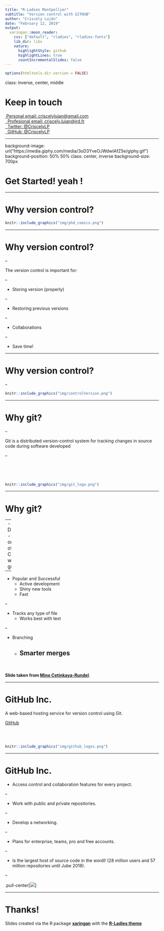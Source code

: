 ```yaml
---
title: "R-Ladies Montpellier"
subtitle: "Version control with GITHUB"
author: "Criscely Luján"
date: "February 12, 2019"
output:
  xaringan::moon_reader:
    css: ["default", "rladies", "rladies-fonts"]
    lib_dir: libs
    nature:
      highlightStyle: github
      highlightLines: true
      countIncrementalSlides: false
---
```


```r
options(htmltools.dir.version = FALSE)
```

class: inverse, center, middle

# Keep in touch

<a href="mailto:criscelylujan@gmail.com"><i class="fa fa-paper-plane fa-fw"></i>&nbsp;Personal email: criscelylujan@gmail.com</a><br>
<a href="mailto:criscely.lujan@ird.fr"><i class="fa fa-paper-plane fa-fw"></i>&nbsp; Profesional email: criscely.lujan@ird.fr</a><br>
<a href="http://twitter.com/CriscelyLP"><i class="fa fa-twitter fa-fw"></i>&nbsp; Twitter: @CriscelyLP</a><br>
<a href="http://github.com/CriscelyLP"><i class="fa fa-github fa-fw"></i>&nbsp; GitHub: @CriscelyLP</a><br>


---

background-image: url("https://media.giphy.com/media/3oD3YveOJWdwIAfZ5e/giphy.gif")
background-position: 50% 50%
class: center, inverse
background-size: 700px

# Get Started! yeah !

---

# Why version control?

<!-- ![](img/phd_comics.png) -->

```r
knitr::include_graphics("img/phd_comics.png")
```

---

# Why version control?

--

The version control is important for:

--

- Storing version (properly)

--

- Restoring previous versions

--

- Collaborations

--

- Save time! 

---

# Why version control?

--

```r

knitr::include_graphics("img/controlVersion.png")
```

---

# Why git?

--

Git is a distributed version-control system for tracking changes in source code during software developed

--

<br> 
<br> 
<br> 

```r

knitr::include_graphics("img/git_logo.png")
```

---

# Why git?

--
- Distributed
    - Work online or offline
    - Collaborate with large groups

--

- Popular and Successful
    - Active development
    - Shiny new tools
    - Fast

--

- Tracks any type of file
    - Works best with text 

--

- Branching
    - Smarter merges
--

<br> 
<br> 
**Slide taken from [Mine Cetinkaya-Rundel](http://rpubs.com/mine/rladies-git)**.

---

# GitHub Inc.

A web-based hosting service for version control using Git.

[GitHub](https://github.com/)

<br> 
<br> 

```r

knitr::include_graphics("img/github_logos.png")
```

---

# GitHub Inc.

- Access control and collaboration features for every project.

--

- Work with public and private repositories.

--

- Develop a networking.

--

- Plans for enterprise, teams, pro and free accounts.

--

- Is the largest host of source code in the wordl! (28 million users and 57 million repositories until Jube 2018).

--

.pull-center[![](https://media.giphy.com/media/3o7abKhOpu0NwenH3O/giphy.gif)]

---

# Thanks!

Slides created via the R package [**xaringan**](https://github.com/yihui/xaringan) with the [**R-Ladies theme**](https://github.com/rladies/resources/blob/master/xaringan-slides/how_to_use.md) 


